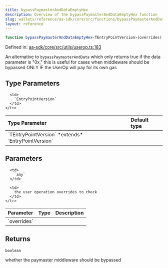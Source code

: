 ```yaml
---
title: bypassPaymasterAndDataEmptyHex
description: Overview of the bypassPaymasterAndDataEmptyHex function
slug: wallets/reference/aa-sdk/core/src/functions/bypassPaymasterAndDataEmptyHex
layout: reference
---
```


```ts
function bypassPaymasterAndDataEmptyHex<TEntryPointVersion>(overrides): boolean;
```

Defined in: [aa-sdk/core/src/utils/userop.ts:183](https://github.com/alchemyplatform/aa-sdk/blob/08da565ff1e1b5bcae4581d79993c4ed9e522c16/aa-sdk/core/src/utils/userop.ts#L183)

An alternative to `bypassPaymasterAndData` which only returns true if the data parameter
is "0x," this is useful for cases when middleware should be bypassed ONLY IF the UserOp will
pay for its own gas

## Type Parameters

<table>
  <thead>
    <tr>
      <th align="left">Type Parameter</th>
      <th align="left">Default type</th>
    </tr>
  </thead>

  <tbody>
    <tr>
      <td>
        `TEntryPointVersion` *extends* `EntryPointVersion`
      </td>

      <td>
        `EntryPointVersion`
      </td>
    </tr>

  </tbody>
</table>

## Parameters

<table>
  <thead>
    <tr>
      <th align="left">Parameter</th>
      <th align="left">Type</th>
      <th align="left">Description</th>
    </tr>
  </thead>

  <tbody>
    <tr>
      <td>
        `overrides`
      </td>

      <td>
        `any`
      </td>

      <td>
        the user operation overrides to check
      </td>
    </tr>

  </tbody>
</table>

## Returns

`boolean`

whether the paymaster middleware should be bypassed
